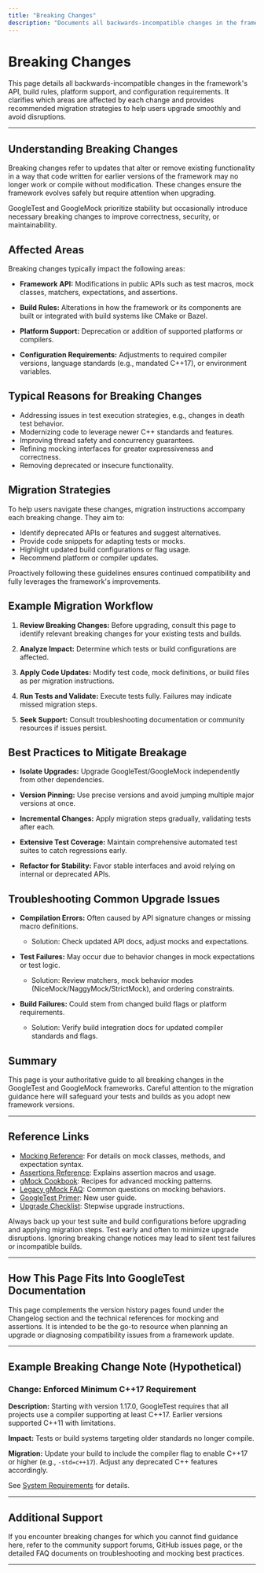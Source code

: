 ```yaml
---
title: "Breaking Changes"
description: "Documents all backwards-incompatible changes in the framework API, build rules, platform support, or configuration requirements. Clarifies affected areas and intended migration strategies for each change."
---
```


# Breaking Changes

This page details all backwards-incompatible changes in the framework's API, build rules, platform support, and configuration requirements. It clarifies which areas are affected by each change and provides recommended migration strategies to help users upgrade smoothly and avoid disruptions.

---

## Understanding Breaking Changes

Breaking changes refer to updates that alter or remove existing functionality in a way that code written for earlier versions of the framework may no longer work or compile without modification. These changes ensure the framework evolves safely but require attention when upgrading.

GoogleTest and GoogleMock prioritize stability but occasionally introduce necessary breaking changes to improve correctness, security, or maintainability.


## Affected Areas

Breaking changes typically impact the following areas:

- **Framework API:** Modifications in public APIs such as test macros, mock classes, matchers, expectations, and assertions.

- **Build Rules:** Alterations in how the framework or its components are built or integrated with build systems like CMake or Bazel.

- **Platform Support:** Deprecation or addition of supported platforms or compilers.

- **Configuration Requirements:** Adjustments to required compiler versions, language standards (e.g., mandated C++17), or environment variables.


## Typical Reasons for Breaking Changes

- Addressing issues in test execution strategies, e.g., changes in death test behavior.
- Modernizing code to leverage newer C++ standards and features.
- Improving thread safety and concurrency guarantees.
- Refining mocking interfaces for greater expressiveness and correctness.
- Removing deprecated or insecure functionality.


## Migration Strategies

To help users navigate these changes, migration instructions accompany each breaking change. They aim to:

- Identify deprecated APIs or features and suggest alternatives.
- Provide code snippets for adapting tests or mocks.
- Highlight updated build configurations or flag usage.
- Recommend platform or compiler updates.

Proactively following these guidelines ensures continued compatibility and fully leverages the framework's improvements.


## Example Migration Workflow

1. **Review Breaking Changes:** Before upgrading, consult this page to identify relevant breaking changes for your existing tests and builds.

2. **Analyze Impact:** Determine which tests or build configurations are affected.

3. **Apply Code Updates:** Modify test code, mock definitions, or build files as per migration instructions.

4. **Run Tests and Validate:** Execute tests fully. Failures may indicate missed migration steps.

5. **Seek Support:** Consult troubleshooting documentation or community resources if issues persist.


## Best Practices to Mitigate Breakage

- **Isolate Upgrades:** Upgrade GoogleTest/GoogleMock independently from other dependencies.

- **Version Pinning:** Use precise versions and avoid jumping multiple major versions at once.

- **Incremental Changes:** Apply migration steps gradually, validating tests after each.

- **Extensive Test Coverage:** Maintain comprehensive automated test suites to catch regressions early.

- **Refactor for Stability:** Favor stable interfaces and avoid relying on internal or deprecated APIs.


## Troubleshooting Common Upgrade Issues

- **Compilation Errors:** Often caused by API signature changes or missing macro definitions.
  - Solution: Check updated API docs, adjust mocks and expectations.

- **Test Failures:** May occur due to behavior changes in mock expectations or test logic.
  - Solution: Review matchers, mock behavior modes (NiceMock/NaggyMock/StrictMock), and ordering constraints.

- **Build Failures:** Could stem from changed build flags or platform requirements.
  - Solution: Verify build integration docs for updated compiler standards and flags.


## Summary

This page is your authoritative guide to all breaking changes in the GoogleTest and GoogleMock frameworks. Careful attention to the migration guidance here will safeguard your tests and builds as you adopt new framework versions.


---

## Reference Links

- [Mocking Reference](../reference/mocking.md): For details on mock classes, methods, and expectation syntax.
- [Assertions Reference](../reference/assertions.md): Explains assertion macros and usage.
- [gMock Cookbook](../gmock_cook_book.md): Recipes for advanced mocking patterns.
- [Legacy gMock FAQ](../gmock_faq.md): Common questions on mocking behaviors.
- [GoogleTest Primer](https://google.github.io/googletest/primer.html): New user guide.
- [Upgrade Checklist](./upgrade-checklist.md): Stepwise upgrade instructions.


<Tip>
Always back up your test suite and build configurations before upgrading and applying migration steps. Test early and often to minimize upgrade disruptions.
</Tip>

<Warning>
Ignoring breaking change notices may lead to silent test failures or incompatible builds.
</Warning>


---

## How This Page Fits Into GoogleTest Documentation

This page complements the version history pages found under the Changelog section and the technical references for mocking and assertions. It is intended to be the go-to resource when planning an upgrade or diagnosing compatibility issues from a framework update.


---

## Example Breaking Change Note (Hypothetical)

### Change: Enforced Minimum C++17 Requirement

**Description:** Starting with version 1.17.0, GoogleTest requires that all projects use a compiler supporting at least C++17. Earlier versions supported C++11 with limitations.

**Impact:** Tests or build systems targeting older standards no longer compile.

**Migration:** Update your build to include the compiler flag to enable C++17 or higher (e.g., `-std=c++17`). Adjust any deprecated C++ features accordingly.

See [System Requirements](../../getting-started/prerequisites-installation/system-requirements.md) for details.


---

## Additional Support

If you encounter breaking changes for which you cannot find guidance here, refer to the community support forums, GitHub issues page, or the detailed FAQ documents on troubleshooting and mocking best practices.


---